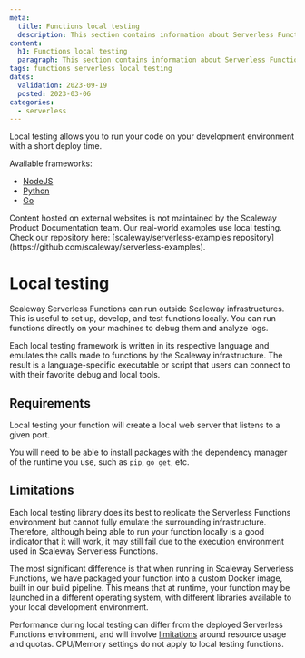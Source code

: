 ```yaml
---
meta:
  title: Functions local testing
  description: This section contains information about Serverless Functions' local development and testing.
content:
  h1: Functions local testing
  paragraph: This section contains information about Serverless Functions' local development and testing
tags: functions serverless local testing
dates:
  validation: 2023-09-19
  posted: 2023-03-06
categories:
  - serverless
---
```


Local testing allows you to run your code on your development environment with a short deploy time.

Available frameworks:

- [NodeJS](https://github.com/scaleway/serverless-functions-node#%EF%B8%8F-quickstart)
- [Python](https://github.com/scaleway/serverless-functions-python#%EF%B8%8F-quickstart)
- [Go](https://github.com/scaleway/serverless-functions-go#%EF%B8%8F-quickstart)

<Message type="note">
  Content hosted on external websites is not maintained by the Scaleway Product Documentation team.
</Message>

<Message type="tip">
  Our real-world examples use local testing. Check our repository here: [scaleway/serverless-examples repository](https://github.com/scaleway/serverless-examples).
</Message>

# Local testing

Scaleway Serverless Functions can run outside Scaleway infrastructures. This is useful to set up, develop, and test functions locally. You can run functions directly on your machines to debug them and analyze logs.

Each local testing framework is written in its respective language and emulates the calls made to functions by the Scaleway infrastructure.
The result is a language-specific executable or script that users can connect to with their favorite debug and local tools.

## Requirements

Local testing your function will create a local web server that listens to a given port.

You will need to be able to install packages with the dependency manager of the runtime you use, such as `pip`, `go get`, etc.

## Limitations

Each local testing library does its best to replicate the Serverless Functions environment but cannot fully emulate
the surrounding infrastructure. Therefore, although being able to run your function locally is a good indicator
that it will work, it may still fail due to the execution environment used in Scaleway Serverless Functions.

The most significant difference is that when running in Scaleway Serverless Functions,
we have packaged your function into a custom Docker image, built in our build pipeline.
This means that at runtime, your function may be launched in a different operating system,
with different libraries available to your local development environment.

Performance during local testing can differ from the deployed Serverless Functions environment,
 and will involve [limitations](/serverless/functions/reference-content/functions-limitations/) around resource usage and quotas.
CPU/Memory settings do not apply to local testing functions.